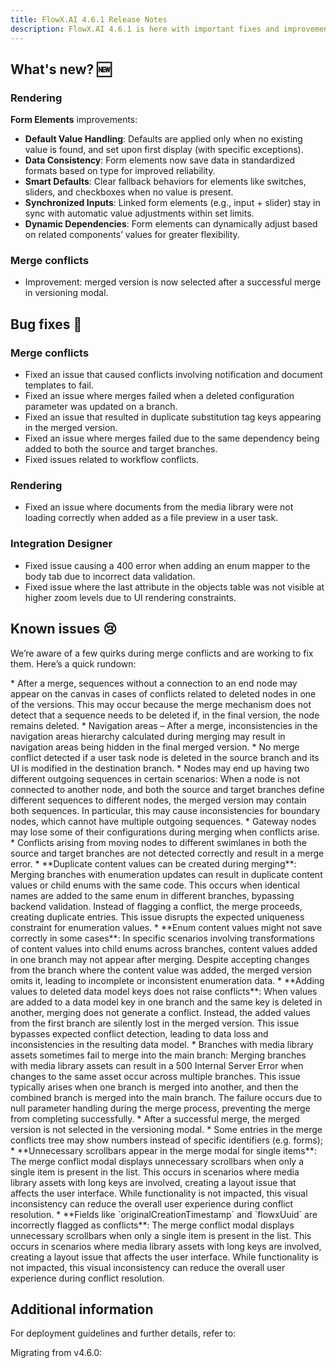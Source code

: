 ```yaml
---
title: FlowX.AI 4.6.1 Release Notes
description: FlowX.AI 4.6.1 is here with important fixes and improvements to keep things running smoothly. No new features this time—just focused updates to improve stability, fix bugs, and enhance overall performance. Simple, clean, and efficient.
---
```


## **What's new?** 🆕

### Rendering

**Form Elements** improvements:

* **Default Value Handling**: Defaults are applied only when no existing value is found, and set upon first display (with specific exceptions).
* **Data Consistency**: Form elements now save data in standardized formats based on type for improved reliability.
* **Smart Defaults**: Clear fallback behaviors for elements like switches, sliders, and checkboxes when no value is present.
* **Synchronized Inputs**: Linked form elements (e.g., input + slider) stay in sync with automatic value adjustments within set limits.
* **Dynamic Dependencies**: Form elements can dynamically adjust based on related components’ values for greater flexibility.

### Merge conflicts

* Improvement: merged version is now selected after a successful merge in versioning modal.


## Bug fixes 🐞

### Merge conflicts

* Fixed an issue that caused conflicts involving notification and document templates to fail.
* Fixed an issue where merges failed when a deleted configuration parameter was updated on a branch.
* Fixed an issue that resulted in duplicate substitution tag keys appearing in the merged version.
* Fixed an issue where merges failed due to the same dependency being added to both the source and target branches.
* Fixed issues related to workflow conflicts.

### Rendering

* Fixed an issue where documents from the media library were not loading correctly when added as a file preview in a user task.

### Integration Designer

* Fixed issue causing a 400 error when adding an enum mapper to the body tab due to incorrect data validation.
* Fixed issue where the last attribute in the objects table was not visible at higher zoom levels due to UI rendering constraints.

## Known issues 😢

We’re aware of a few quirks during merge conflicts and are working to fix them. Here’s a quick rundown:

<AccordionGroup>
<Accordion title="Processes">
* After a merge, sequences without a connection to an end node may appear on the canvas in cases of conflicts related to deleted nodes in one of the versions. This may occur because the merge mechanism does not detect that a sequence needs to be deleted if, in the final version, the node remains deleted.
* Navigation areas – After a merge, inconsistencies in the navigation areas hierarchy calculated during merging may result in navigation areas being hidden in the final merged version.
* No merge conflict detected if a user task node is deleted in the source branch and its UI is modified in the destination branch.
* Nodes may end up having two different outgoing sequences in certain scenarios: When a node is not connected to another node, and both the source and target branches define different sequences to different nodes, the merged version may contain both sequences. In particular, this may cause inconsistencies for boundary nodes, which cannot have multiple outgoing sequences.
* Gateway nodes may lose some of their configurations during merging when conflicts arise.
* Conflicts arising from moving nodes to different swimlanes in both the source and target branches are not detected correctly and result in a merge error.
</Accordion>
<Accordion title="Enumerations">
* **Duplicate content values can be created during merging**: Merging branches with enumeration updates can result in duplicate content values or child enums with the same code. This occurs when identical names are added to the same enum in different branches, bypassing backend validation. Instead of flagging a conflict, the merge proceeds, creating duplicate entries. This issue disrupts the expected uniqueness constraint for enumeration values.
* **Enum content values might not save correctly in some cases**: In specific scenarios involving transformations of content values into child enums across branches, content values added in one branch may not appear after merging. Despite accepting changes from the branch where the content value was added, the merged version omits it, leading to incomplete or inconsistent enumeration data.
</Accordion>
<Accordion title="Conflict Detection Gaps">
* **Adding values to deleted data model keys does not raise conflicts**: When values are added to a data model key in one branch and the same key is deleted in another, merging does not generate a conflict. Instead, the added values from the first branch are silently lost in the merged version. This issue bypasses expected conflict detection, leading to data loss and inconsistencies in the resulting data model.
</Accordion>
<Accordion title = "Media Library">
* Branches with media library assets sometimes fail to merge into the main branch: Merging branches with media library assets can result in a 500 Internal Server Error when changes to the same asset occur across multiple branches. This issue typically arises when one branch is merged into another, and then the combined branch is merged into the main branch. The failure occurs due to null parameter handling during the merge process, preventing the merge from completing successfully.
</Accordion>
<Accordion title ="UI/UX">
* After a successful merge, the merged version is not selected in the versioning modal.
* Some entries in the merge conflicts tree may show numbers instead of specific identifiers (e.g. forms);
* **Unnecessary scrollbars appear in the merge modal for single items**: The merge conflict modal displays unnecessary scrollbars when only a single item is present in the list. This occurs in scenarios where media library assets with long keys are involved, creating a layout issue that affects the user interface. While functionality is not impacted, this visual inconsistency can reduce the overall user experience during conflict resolution.
* **Fields like `originalCreationTimestamp` and `flowxUuid` are incorrectly flagged as conflicts**: The merge conflict modal displays unnecessary scrollbars when only a single item is present in the list. This occurs in scenarios where media library assets with long keys are involved, creating a layout issue that affects the user interface. While functionality is not impacted, this visual inconsistency can reduce the overall user experience during conflict resolution.
</Accordion>
</AccordionGroup>

## Additional information

For deployment guidelines and further details, refer to:

<Card title="Deployment guidelines v4.6.1" href="./deployment-guidelines-v4.6.1" icon="link" />

Migrating from v4.6.0:

<Card title = "Migrating from previous versions" href = "./migrating-from-v4.1.x-to-v4.6.1" icon = "link" />


